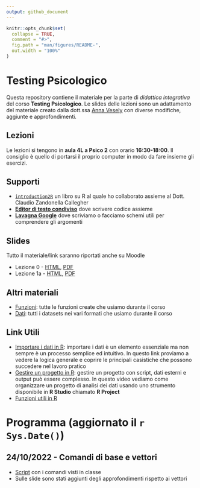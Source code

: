 ```yaml
---
output: github_document
---
```


<!-- README.md is generated from README.Rmd. Please edit that file -->

```r
knitr::opts_chunk$set(
  collapse = TRUE,
  comment = "#>",
  fig.path = "man/figures/README-",
  out.width = "100%"
)
```

# Testing Psicologico

Questa repository contiene il materiale per la parte di *didattica integrativa* del corso **Testing Psicologico**. Le slides delle lezioni sono un adattamento del materiale creato dalla dott.ssa [Anna Vesely](https://www.linkedin.com/in/annavesely/) con diverse modifiche, aggiunte e approfondimenti.

## Lezioni

Le lezioni si tengono in **aula 4L a Psico 2** con orario **16:30-18:00**. Il consiglio è quello di portarsi il proprio computer in modo da fare insieme gli esercizi.

## Supporti

- [`introduction2R`](https://psicostat.github.io/Introduction2R/) un libro su R al quale ho collaborato assieme al Dott. Claudio Zandonella Callegher
- [**Editor di testo condiviso**](https://textb.org/t/testing-psicologico/) dove scrivere codice assieme
- [**Lavagna Google**](https://jamboard.google.com/d/1poqrWpqQALHRby0xCtaDIzRsnuKksbYwC1XQ2vVnMRU/viewer) dove scriviamo o facciamo schemi utili per comprendere gli argomenti

## Slides

Tutto il materiale/link saranno riportati anche su Moodle

- Lezione 0 - [HTML](slides/lezione0/lezione0.html), [PDF](slides/lezione0/lezione0.pdf)
- Lezione 1a - [HTML](slides/lezione1a/lezione1a.html), [PDF](slides/lezione1/lezione1a.pdf)

## Altri materiali

- [Funzioni](https://downgit.github.io/#/home?url=https://github.com/filippogambarota/didattica-testing-psicologico/tree/master/R): tutte le funzioni create che usiamo durante il corso
- [Dati](https://downgit.github.io/#/home?url=https://github.com/filippogambarota/didattica-testing-psicologico/tree/master/data): tutti i datasets nei vari formati che usiamo durante il corso

## Link Utili

- [Importare i dati in R](https://filippogambarota.github.io/corsoR/extra/importing_data.html): importare i dati è un elemento essenziale ma non sempre è un processo semplice ed intuitivo. In questo link proviamo a vedere la logica generale e coprire le principali casistiche che possono succedere nel lavoro pratico
- [Gestire un progetto in R](https://www.youtube.com/watch?v=MvdVqB5brZo): gestire un progetto con script, dati esterni e output può essere complesso. In questo video vediamo come organizzare un progetto di analisi dei dati usando uno strumento disponibile in **R Studio** chiamato **R Project**
- [Funzioni utili in R](extra/funzioni.html)

# Programma (aggiornato il `r Sys.Date()`)

## 24/10/2022 - Comandi di base e vettori

- [Script](scripts/lezione1.R) con i comandi visti in classe
- Sulle slide sono stati aggiunti degli approfondimenti rispetto ai vettori